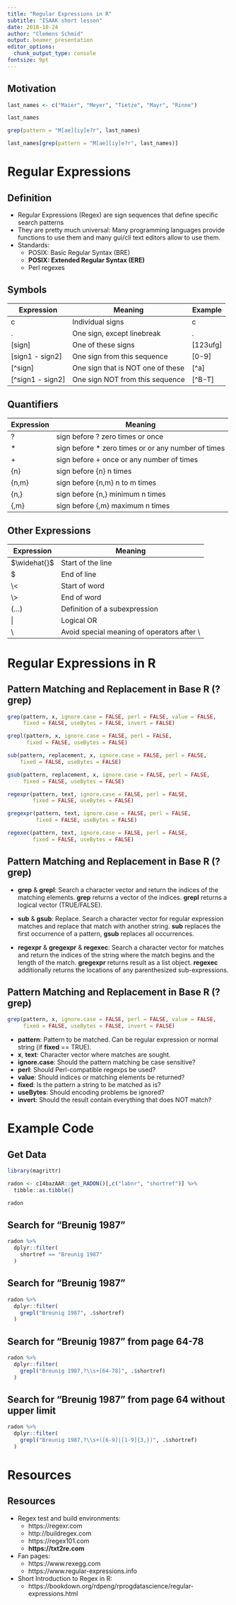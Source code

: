 ```yaml
---
title: "Regular Expressions in R"
subtitle: "ISAAK short lesson"
date: 2018-10-24
author: "Clemens Schmid"
output: beamer_presentation
editor_options: 
  chunk_output_type: console
fontsize: 9pt
---
```


## Motivation

```r
last_names <- c("Maier", "Meyer", "Tietze", "Mayr", "Rinne")
```

```r
last_names
```

```r
grep(pattern = "M[ae][iy]e?r", last_names)

last_names[grep(pattern = "M[ae][iy]e?r", last_names)]
```

# Regular Expressions

## Definition

- Regular Expressions (Regex) are sign sequences that define specific search patterns
- They are pretty much universal: Many programming languages provide functions to use them and many gui/cli text editors allow to use them. 
- Standards: 
  - POSIX: Basic Regular Syntax (BRE)
  - **POSIX: Extended Regular Syntax (ERE)**
  - Perl regexes

## Symbols

|Expression|Meaning|Example|
|---|---|---|
|c|Individual signs|c|
|.|One sign, except linebreak|.|
|[sign]|One of these signs|[123ufg]|
|[sign1 - sign2]|One sign from this sequence|[0-9]|
|[^sign]|One sign that is NOT one of these|[^a]|
|[^sign1 - sign2]|One sign NOT from this sequence|[^B-T]|

## Quantifiers

|Expression|Meaning|
|---|---|
|?|sign before ? zero times or once|
|$\ast$|sign before $\ast$ zero times or or any number of times|
|+|sign before + once or any number of times|
|{n}|sign before {n} n times|
|{n,m}|sign before {n,m} n to m times|
|{n,}|sign before {n,} minimum n times|
|{,m}|sign before {,m} maximum n times|

## Other Expressions

|Expression|Meaning|
|---|---|
|$\widehat{}$|Start of the line|
|$|End of line|
|\\<|Start of word|
|\\>|End of word|
|(...)|Definition of a subexpression|
|\||Logical OR|
|\\|Avoid special meaning of operators after \\|

# Regular Expressions in R

## Pattern Matching and Replacement in Base R (?grep)

```r
grep(pattern, x, ignore.case = FALSE, perl = FALSE, value = FALSE,
     fixed = FALSE, useBytes = FALSE, invert = FALSE)

grepl(pattern, x, ignore.case = FALSE, perl = FALSE,
      fixed = FALSE, useBytes = FALSE)

sub(pattern, replacement, x, ignore.case = FALSE, perl = FALSE,
    fixed = FALSE, useBytes = FALSE)

gsub(pattern, replacement, x, ignore.case = FALSE, perl = FALSE,
     fixed = FALSE, useBytes = FALSE)

regexpr(pattern, text, ignore.case = FALSE, perl = FALSE,
        fixed = FALSE, useBytes = FALSE)

gregexpr(pattern, text, ignore.case = FALSE, perl = FALSE,
         fixed = FALSE, useBytes = FALSE)

regexec(pattern, text, ignore.case = FALSE, perl = FALSE,
        fixed = FALSE, useBytes = FALSE)
```

## Pattern Matching and Replacement in Base R (?grep)

- **grep** & **grepl**: Search a character vector and return the indices of the matching elements. **grep** returns a vector of the indices. **grepl** returns a logical vector (TRUE/FALSE).

- **sub** & **gsub**: Replace. Search a character vector for regular expression matches and replace that match with another string. **sub** replaces the first occurrence of a pattern, **gsub** replaces all occurrences.

- **regexpr** & **gregexpr** & **regexec**: Search a character vector for matches and return the indices of the string where the match begins and the length of the match. **gregexpr** returns result as a list object. **regexec** additionally returns the locations of any parenthesized sub-expressions. 

## Pattern Matching and Replacement in Base R (?grep)

```r
grep(pattern, x, ignore.case = FALSE, perl = FALSE, value = FALSE,
     fixed = FALSE, useBytes = FALSE, invert = FALSE)
```

- **pattern**: Pattern to be matched. Can be regular expression or normal string (if **fixed** == TRUE).
- **x**, **text**: Character vector where matches are sought.
- **ignore.case**: Should the pattern matching be case sensitive?
- **perl**: Should Perl-compatible regexps be used?
- **value**: Should indices or matching elements be returned?
- **fixed**: Is the pattern a string to be matched as is?
- **useBytes**: Should encoding problems be ignored?
- **invert**: Should the result contain everything that does NOT match?

# Example Code

## Get Data

```r
library(magrittr)

radon <- c14bazAAR::get_RADON()[,c("labnr", "shortref")] %>% 
  tibble::as.tibble()
```

```r
radon
```

## Search for "Breunig 1987"

```r
radon %>%
  dplyr::filter(
    shortref == "Breunig 1987"
  )
```

## Search for "Breunig 1987"

```r
radon %>%
  dplyr::filter(
    grepl("Breunig 1987", .$shortref)
  ) 
```

## Search for "Breunig 1987" from page 64-78 

```r
radon %>%
  dplyr::filter(
    grepl("Breunig 1987,?\\s+[64-78]", .$shortref)
  ) 
```

## Search for "Breunig 1987" from page 64 without upper limit

```r
radon %>%
  dplyr::filter(
    grepl("Breunig 1987,?\\s+([6-9]|[1-9]{3,})", .$shortref)
  ) 
```

# Resources

## Resources

- Regex test and build environments: 
  - https://regexr.com
  - http://buildregex.com
  - https://regex101.com
  - **https://txt2re.com**

- Fan pages: 
  - https://www.rexegg.com
  - https://www.regular-expressions.info

- Short Introduction to Regex in R:
  - https://bookdown.org/rdpeng/rprogdatascience/regular-expressions.html
